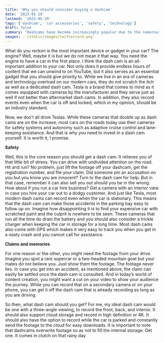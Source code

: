 ```yaml
---
title: 'Why you should consider buying a dashcam'
date: '2023-05-29'
lastmod: '2023-05-29'
tags: ['dashcam', 'car accessories', 'safety', 'technology']
draft: false
summary: "Dashcams have become increasingly popular due to the numerous benefits they offer to drivers. This article explores the reasons why you should consider investing in a dashcam, from enhancing safety to providing evidence in case of accidents."
images: -'/static/images/twittercard.png' 
---
```


What do you reckon is the most important device or gadget in your car? The engine? Well, maybe it is but we do not mean it that way. You need the engine to have a car in the first place. I think the dash cam is an all-important addition to your car. Not only does it provide endless hours of content that we can unwind to on YouTube, but it also serves as an essential gadget that you should give priority to. While we live in an era of cameras and technology overload on our modern cars, they do not scratch the itch as well as a dedicated dash cam. Tesla is a brand that comes to mind as it comes equipped with cameras by the manufacturer and they serve just as well if not better than aftermarket dash cams. In addition, they also record events even when the car is off and locked, which in my opinion, should be an industry standard.

Now, we don’t all drive Teslas. While these cameras that double up as dash cams are on the increase, most cars on the roads today use their cameras for safety systems and autonomy such as adaptive cruise control and lane-keeping assistance. And that is why you need to invest in a dash cam yourself. It is worth it, I promise.

**Safety**

Well, this is the core reason you should get a dash cam. It relieves you of that little bit of stress. You can drive with undivided attention on the road. Hit and run? No problem, just lift the footage off your dashcam, get the registration number, and file your claim. Did someone pin an accusation on you but you know you are innocent? Turn to the dash cam for help. But in that case, remember it can also sell you out should you be in the wrong. How about if you run a car hire business? Get a camera with an interior view in case you hire your car out to a dodgy customer. And just like Tesla, most modern dash cams can record even when the car is stationary. This means that the dash cam can make those accidents in the parking bay easy to follow up on. Imagine how disappointing it is to find your expensive car with scratched paint and the culprit is nowhere to be seen. These cameras that run all the time do drain the battery and you should also consider a trickle charger when keeping the car in storage for a long time. Most dash cams also come with GPS which makes it very easy to track you when you get in a nasty crash and you cannot call for assistance.

**Claims and memories**

For one reason or the other, you might need the footage from your drive. Imagine you spot a rare supercar or a two-headed mountain goat but your mates do not believe you. Just show them the footage. The footage never lies. In case you get into an accident, as mentioned above, the claim can easily be settled once the dash cam is consulted. And in today’s world of content creation, you might want a cut on your video to show your audience the journey. While you can record that on a secondary camera or on your phone, you can get it off the dash cam that is already recording as long as you are driving.

So then, what dash cam should you get? For me, my ideal dash cam would be one with a three-angle viewing, to record the front, back, and interior. It should also support cloud storage and record in high definition or 4K. It should also have the option to record while the car is parked and constantly send the footage to the cloud for easy downloads. It is important to note that dashcams overwrite footage so as not to fill the internal storage. Get one. It comes in clutch on that rainy day.
